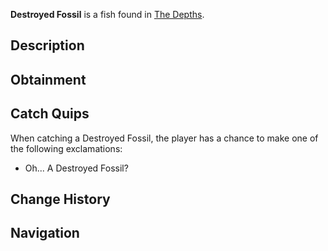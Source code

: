 {{FishInfobox
|image          = Destroyed Fossil.png
|rarity         = Trash
|sea            = First Sea
|location       = [[The Depths]]
|sublocation    = 
|sources        = Crab Cage, Fishing Rod
|radar_location = 
|xp             = 20
|weather        = 
|time           = Day
|season         = 
|bait           = 
|base_weight    = 4.5
|base_value     = 35
|weight_range   = 3.5
|base_chance    = 35
|base_resil     = 100
}}
'''Destroyed Fossil''' is a {{Rarity|Trash}} fish found in [[The Depths]].

== Description ==
{{Description|A Destroyed Fossil... How much would this sell for?|Bestiary Entry}}

== Obtainment ==
{{Fish Availability|
The Depths
The Depths/Absolute Darkness
|top_rods      = 
Astralhook Rod\236675.7\19892.86;
Ethereal Prism Rod\226988.6\17439.35;
Leviathan's Fang Rod\211222.67\11209.89;
Fast Rod\201225.78\8379.54;
No-Life Rod\199020.93\8286.94;
Training Rod\189438.73\31073.95;
Fortune Rod\126129.7\10601.35;
Nocturnal Rod\35390.34\28122.38;
Seraphic Rod\198237.45\8254.32;
Challenger's Rod\181449.22\7555.28;
Rod Of The Forgotten Fang\181018.67\7537.35;
Verdant Shear Rod\169630.86\7063.18;
Zeus Rod\169195.91\7045.07;
Rod Of The Exalted One\165048.01\7893.15;
Rod Of The Depths\164912.3\6866.71;
Blazebringer Rod\159758.79\6652.12;
Depthseeker Rod\154763.45\6444.12;
Avalanche Rod\139144.75\5793.78;
Free Spirit Rod\138397.15\5762.65;
Trident Rod\137764.5\5736.31;
Volcanic Rod\128508.23\5350.89;
Steady Rod\84416.06\2509.8
|recommended   = Ethereal Prism Rod
}}

== Catch Quips ==
When catching a Destroyed Fossil, the player has a chance to make one of the following exclamations:
* Oh... A Destroyed Fossil?

== Change History ==
{{Change History|{{subst:Current Version}}}}

== Navigation ==
{{Fish Navbox|The Depths}}